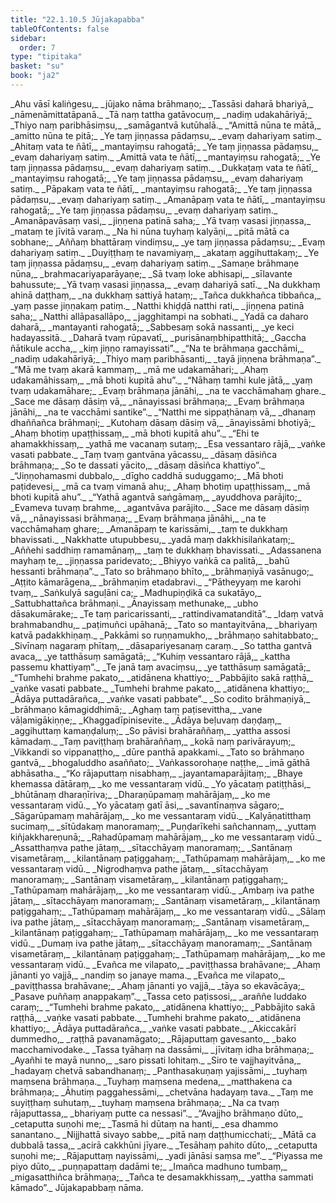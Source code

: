 ```yaml
---
title: "22.1.10.5 Jūjakapabba"
tableOfContents: false
sidebar:
  order: 7
type: "tipitaka"
basket: "su"
book: "ja2"
---
```



<DynamicBreadcrumb />

<Division number="1914" book="ja2">

<Paragraph number="3264" type="verses" book="ja2">
_Ahu vāsī kaliṅgesu,_  
_jūjako nāma brāhmaṇo;_  
_Tassāsi daharā bhariyā,_  
_nāmenāmittatāpanā._  

</Paragraph>

</Division>
<Division number="1915" book="ja2">

<Paragraph number="3265" type="verses" book="ja2">
_Tā naṃ tattha gatāvocuṃ,_  
_nadiṃ udakahāriyā;_  
_Thiyo naṃ paribhāsiṃsu,_  
_samāgantvā kutūhalā._  

</Paragraph>

</Division>
<Division number="1916" book="ja2">

<Paragraph number="3266" type="verses" book="ja2">
_“Amittā nūna te mātā,_  
_amitto nūna te pitā;_  
_Ye taṃ jiṇṇassa pādaṃsu,_  
_evaṃ dahariyaṃ satiṃ._  

</Paragraph>

</Division>
<Division number="1917" book="ja2">

<Paragraph number="3267" type="verses" book="ja2">
_Ahitaṃ vata te ñātī,_  
_mantayiṃsu rahogatā;_  
_Ye taṃ jiṇṇassa pādaṃsu,_  
_evaṃ dahariyaṃ satiṃ._  

</Paragraph>

</Division>
<Division number="1918" book="ja2">

<Paragraph number="3268" type="verses" book="ja2">
_Amittā vata te ñātī,_  
_mantayiṃsu rahogatā;_  
_Ye taṃ jiṇṇassa pādaṃsu,_  
_evaṃ dahariyaṃ satiṃ._  

</Paragraph>

</Division>
<Division number="1919" book="ja2">

<Paragraph number="3269" type="verses" book="ja2">
_Dukkaṭaṃ vata te ñātī,_  
_mantayiṃsu rahogatā;_  
_Ye taṃ jiṇṇassa pādaṃsu,_  
_evaṃ dahariyaṃ satiṃ._  

</Paragraph>

</Division>
<Division number="1920" book="ja2">

<Paragraph number="3270" type="verses" book="ja2">
_Pāpakaṃ vata te ñātī,_  
_mantayiṃsu rahogatā;_  
_Ye taṃ jiṇṇassa pādaṃsu,_  
_evaṃ dahariyaṃ satiṃ._  

</Paragraph>

</Division>
<Division number="1921" book="ja2">

<Paragraph number="3271" type="verses" book="ja2">
_Amanāpaṃ vata te ñātī,_  
_mantayiṃsu rahogatā;_  
_Ye taṃ jiṇṇassa pādaṃsu,_  
_evaṃ dahariyaṃ satiṃ._  

</Paragraph>

</Division>
<Division number="1922" book="ja2">

<Paragraph number="3272" type="verses" book="ja2">
_Amanāpavāsaṃ vasi,_  
_jiṇṇena patinā saha;_  
_Yā tvaṃ vasasi jiṇṇassa,_  
_mataṃ te jīvitā varaṃ._  

</Paragraph>

</Division>
<Division number="1923" book="ja2">

<Paragraph number="3273" type="verses" book="ja2">
_Na hi nūna tuyhaṃ kalyāṇi,_  
_pitā mātā ca sobhane;_  
_Aññaṃ bhattāraṃ vindiṃsu,_  
_ye taṃ jiṇṇassa pādaṃsu;_  
_Evaṃ dahariyaṃ satiṃ._  

</Paragraph>

</Division>
<Division number="1924" book="ja2">

<Paragraph number="3274" type="verses" book="ja2">
_Duyiṭṭhaṃ te navamiyaṃ,_  
_akataṃ aggihuttakaṃ;_  
_Ye taṃ jiṇṇassa pādaṃsu,_  
_evaṃ dahariyaṃ satiṃ._  

</Paragraph>

</Division>
<Division number="1925" book="ja2">

<Paragraph number="3275" type="verses" book="ja2">
_Samaṇe brāhmaṇe nūna,_  
_brahmacariyaparāyaṇe;_  
_Sā tvaṃ loke abhisapi,_  
_sīlavante bahussute;_  
_Yā tvaṃ vasasi jiṇṇassa,_  
_evaṃ dahariyā satī._  

</Paragraph>

</Division>
<Division number="1926" book="ja2">

<Paragraph number="3276" type="verses" book="ja2">
_Na dukkhaṃ ahinā daṭṭhaṃ,_  
_na dukkhaṃ sattiyā hataṃ;_  
_Tañca dukkhañca tibbañca,_  
_yaṃ passe jiṇṇakaṃ patiṃ._  

</Paragraph>

</Division>
<Division number="1927" book="ja2">

<Paragraph number="3277" type="verses" book="ja2">
_Natthi khiḍḍā natthi rati,_  
_jiṇṇena patinā saha;_  
_Natthi allāpasallāpo,_  
_jagghitampi na sobhati._  

</Paragraph>

</Division>
<Division number="1928" book="ja2">

<Paragraph number="3278" type="verses" book="ja2">
_Yadā ca daharo daharā,_  
_mantayanti rahogatā;_  
_Sabbesaṃ sokā nassanti,_  
_ye keci hadayassitā._  

</Paragraph>

</Division>
<Division number="1929" book="ja2">

<Paragraph number="3279" type="verses" book="ja2">
_Daharā tvaṃ rūpavatī,_  
_purisānaṃbhipatthitā;_  
_Gaccha ñātikule accha,_  
_kiṃ jiṇṇo ramayissati”._  

</Paragraph>

</Division>
<Division number="1930" book="ja2">

<Paragraph number="3280" type="verses" book="ja2">
_“Na te brāhmaṇa gacchāmi,_  
_nadiṃ udakahāriyā;_  
_Thiyo maṃ paribhāsanti,_  
_tayā jiṇṇena brāhmaṇa”._  

</Paragraph>

</Division>
<Division number="1931" book="ja2">

<Paragraph number="3281" type="verses" book="ja2">
_“Mā me tvaṃ akarā kammaṃ,_  
_mā me udakamāhari;_  
_Ahaṃ udakamāhissaṃ,_  
_mā bhoti kupitā ahu”._  

</Paragraph>

</Division>
<Division number="1932" book="ja2">

<Paragraph number="3282" type="verses" book="ja2">
_“Nāhaṃ tamhi kule jātā,_  
_yaṃ tvaṃ udakamāhare;_  
_Evaṃ brāhmaṇa jānāhi,_  
_na te vacchāmahaṃ ghare._  

</Paragraph>

</Division>
<Division number="1933" book="ja2">

<Paragraph number="3283" type="verses" book="ja2">
_Sace me dāsaṃ dāsiṃ vā,_  
_nānayissasi brāhmaṇa;_  
_Evaṃ brāhmaṇa jānāhi,_  
_na te vacchāmi santike”._  

</Paragraph>

</Division>
<Division number="1934" book="ja2">

<Paragraph number="3284" type="verses" book="ja2">
_“Natthi me sippaṭhānaṃ vā,_  
_dhanaṃ dhaññañca brāhmaṇi;_  
_Kutohaṃ dāsaṃ dāsiṃ vā,_  
_ānayissāmi bhotiyā;_  
_Ahaṃ bhotiṃ upaṭṭhissaṃ,_  
_mā bhoti kupitā ahu”._  

</Paragraph>

</Division>
<Division number="1935" book="ja2">

<Paragraph number="3285" type="verses" book="ja2">
_“Ehi te ahamakkhissaṃ,_  
_yathā me vacanaṃ sutaṃ;_  
_Esa vessantaro rājā,_  
_vaṅke vasati pabbate._  

</Paragraph>

</Division>
<Division number="1936" book="ja2">

<Paragraph number="3286" type="verses" book="ja2">
_Taṃ tvaṃ gantvāna yācassu,_  
_dāsaṃ dāsiñca brāhmaṇa;_  
_So te dassati yācito,_  
_dāsaṃ dāsiñca khattiyo”._  

</Paragraph>

</Division>
<Division number="1937" book="ja2">

<Paragraph number="3287" type="verses" book="ja2">
_“Jiṇṇohamasmi dubbalo,_  
_dīgho caddhā suduggamo;_  
_Mā bhoti paṭidevesi,_  
_mā ca tvaṃ vimanā ahu;_  
_Ahaṃ bhotiṃ upaṭṭhissaṃ,_  
_mā bhoti kupitā ahu”._  

</Paragraph>

</Division>
<Division number="1938" book="ja2">

<Paragraph number="3288" type="verses" book="ja2">
_“Yathā agantvā saṅgāmaṃ,_  
_ayuddhova parājito;_  
_Evameva tuvaṃ brahme,_  
_agantvāva parājito._  

</Paragraph>

</Division>
<Division number="1939" book="ja2">

<Paragraph number="3289" type="verses" book="ja2">
_Sace me dāsaṃ dāsiṃ vā,_  
_nānayissasi brāhmaṇa;_  
_Evaṃ brāhmaṇa jānāhi,_  
_na te vacchāmahaṃ ghare;_  
_Amanāpaṃ te karissāmi,_  
_taṃ te dukkhaṃ bhavissati._  

</Paragraph>

</Division>
<Division number="1940" book="ja2">

<Paragraph number="3290" type="verses" book="ja2">
_Nakkhatte utupubbesu,_  
_yadā maṃ dakkhisilaṅkataṃ;_  
_Aññehi saddhiṃ ramamānaṃ,_  
_taṃ te dukkhaṃ bhavissati._  

</Paragraph>

</Division>
<Division number="1941" book="ja2">

<Paragraph number="3291" type="verses" book="ja2">
_Adassanena mayhaṃ te,_  
_jiṇṇassa paridevato;_  
_Bhiyyo vaṅkā ca palitā,_  
_bahū hessanti brāhmaṇa”._  

</Paragraph>

</Division>
<Division number="1942" book="ja2">

<Paragraph number="3292" type="verses" book="ja2">
_Tato so brāhmaṇo bhīto,_  
_brāhmaṇiyā vasānugo;_  
_Aṭṭito kāmarāgena,_  
_brāhmaṇiṃ etadabravi._  

</Paragraph>

</Division>
<Division number="1943" book="ja2">

<Paragraph number="3293" type="verses" book="ja2">
_“Pātheyyaṃ me karohi tvaṃ,_  
_Saṅkulyā saguḷāni ca;_  
_Madhupiṇḍikā ca sukatāyo,_  
_Sattubhattañca brāhmaṇi._  

</Paragraph>

</Division>
<Division number="1944" book="ja2">

<Paragraph number="3294" type="verses" book="ja2">
_Ānayissaṃ methunake,_  
_ubho dāsakumārake;_  
_Te taṃ paricarissanti,_  
_rattindivamatanditā”._  

</Paragraph>

</Division>
<Division number="1945" book="ja2">

<Paragraph number="3295" type="verses" book="ja2">
_Idaṃ vatvā brahmabandhu,_  
_paṭimuñci upāhanā;_  
_Tato so mantayitvāna,_  
_bhariyaṃ katvā padakkhiṇaṃ._  

</Paragraph>

</Division>
<Division number="1946" book="ja2">

<Paragraph number="3296" type="verses" book="ja2">
_Pakkāmi so ruṇṇamukho,_  
_brāhmaṇo sahitabbato;_  
_Sivīnaṃ nagaraṃ phītaṃ,_  
_dāsapariyesanaṃ caraṃ._  

</Paragraph>

</Division>
<Division number="1947" book="ja2">

<Paragraph number="3297" type="verses" book="ja2">
_So tattha gantvā avaca,_  
_ye tatthāsuṃ samāgatā;_  
_“Kuhiṃ vessantaro rājā,_  
_kattha passemu khattiyaṃ”._  

</Paragraph>

</Division>
<Division number="1948" book="ja2">

<Paragraph number="3298" type="verses" book="ja2">
_Te janā taṃ avaciṃsu,_  
_ye tatthāsuṃ samāgatā;_  
_“Tumhehi brahme pakato,_  
_atidānena khattiyo;_  
_Pabbājito sakā raṭṭhā,_  
_vaṅke vasati pabbate._  

</Paragraph>

</Division>
<Division number="1949" book="ja2">

<Paragraph number="3299" type="verses" book="ja2">
_Tumhehi brahme pakato,_  
_atidānena khattiyo;_  
_Ādāya puttadārañca,_  
_vaṅke vasati pabbate”._  

</Paragraph>

</Division>
<Division number="1950" book="ja2">

<Paragraph number="3300" type="verses" book="ja2">
_So codito brāhmaṇiyā,_  
_brāhmaṇo kāmagiddhimā;_  
_Aghaṃ taṃ paṭisevittha,_  
_vane vāḷamigākiṇṇe;_  
_Khaggadīpinisevite._  

</Paragraph>

</Division>
<Division number="1951" book="ja2">

<Paragraph number="3301" type="verses" book="ja2">
_Ādāya beḷuvaṃ daṇḍaṃ,_  
_aggihuttaṃ kamaṇḍaluṃ;_  
_So pāvisi brahāraññaṃ,_  
_yattha assosi kāmadaṃ._  

</Paragraph>

</Division>
<Division number="1952" book="ja2">

<Paragraph number="3302" type="verses" book="ja2">
_Taṃ paviṭṭhaṃ brahāraññaṃ,_  
_kokā naṃ parivārayuṃ;_  
_Vikkandi so vippanaṭṭho,_  
_dūre panthā apakkami._  

</Paragraph>

</Division>
<Division number="1953" book="ja2">

<Paragraph number="3303" type="verses" book="ja2">
_Tato so brāhmaṇo gantvā,_  
_bhogaluddho asaññato;_  
_Vaṅkassorohaṇe naṭṭhe,_  
_imā gāthā abhāsatha._  

</Paragraph>

</Division>
<Division number="1954" book="ja2">

<Paragraph number="3304" type="verses" book="ja2">
_“Ko rājaputtaṃ nisabhaṃ,_  
_jayantamaparājitaṃ;_  
_Bhaye khemassa dātāraṃ,_  
_ko me vessantaraṃ vidū._  

</Paragraph>

</Division>
<Division number="1955" book="ja2">

<Paragraph number="3305" type="verses" book="ja2">
_Yo yācataṃ patiṭṭhāsi,_  
_bhūtānaṃ dharaṇīriva;_  
_Dharaṇūpamaṃ mahārājaṃ,_  
_ko me vessantaraṃ vidū._  

</Paragraph>

</Division>
<Division number="1956" book="ja2">

<Paragraph number="3306" type="verses" book="ja2">
_Yo yācataṃ gatī āsi,_  
_savantīnaṃva sāgaro;_  
_Sāgarūpamaṃ mahārājaṃ,_  
_ko me vessantaraṃ vidū._  

</Paragraph>

</Division>
<Division number="1957" book="ja2">

<Paragraph number="3307" type="verses" book="ja2">
_Kalyāṇatitthaṃ sucimaṃ,_  
_sītūdakaṃ manoramaṃ;_  
_Puṇḍarīkehi sañchannaṃ,_  
_yuttaṃ kiñjakkhareṇunā;_  
_Rahadūpamaṃ mahārājaṃ,_  
_ko me vessantaraṃ vidū._  

</Paragraph>

</Division>
<Division number="1958" book="ja2">

<Paragraph number="3308" type="verses" book="ja2">
_Assatthaṃva pathe jātaṃ,_  
_sītacchāyaṃ manoramaṃ;_  
_Santānaṃ visametāraṃ,_  
_kilantānaṃ paṭiggahaṃ;_  
_Tathūpamaṃ mahārājaṃ,_  
_ko me vessantaraṃ vidū._  

</Paragraph>

</Division>
<Division number="1959" book="ja2">

<Paragraph number="3309" type="verses" book="ja2">
_Nigrodhaṃva pathe jātaṃ,_  
_sītacchāyaṃ manoramaṃ;_  
_Santānaṃ visametāraṃ,_  
_kilantānaṃ paṭiggahaṃ;_  
_Tathūpamaṃ mahārājaṃ,_  
_ko me vessantaraṃ vidū._  

</Paragraph>

</Division>
<Division number="1960" book="ja2">

<Paragraph number="3310" type="verses" book="ja2">
_Ambaṃ iva pathe jātaṃ,_  
_sītacchāyaṃ manoramaṃ;_  
_Santānaṃ visametāraṃ,_  
_kilantānaṃ paṭiggahaṃ;_  
_Tathūpamaṃ mahārājaṃ,_  
_ko me vessantaraṃ vidū._  

</Paragraph>

</Division>
<Division number="1961" book="ja2">

<Paragraph number="3311" type="verses" book="ja2">
_Sālaṃ iva pathe jātaṃ,_  
_sītacchāyaṃ manoramaṃ;_  
_Santānaṃ visametāraṃ,_  
_kilantānaṃ paṭiggahaṃ;_  
_Tathūpamaṃ mahārājaṃ,_  
_ko me vessantaraṃ vidū._  

</Paragraph>

</Division>
<Division number="1962" book="ja2">

<Paragraph number="3312" type="verses" book="ja2">
_Dumaṃ iva pathe jātaṃ,_  
_sītacchāyaṃ manoramaṃ;_  
_Santānaṃ visametāraṃ,_  
_kilantānaṃ paṭiggahaṃ;_  
_Tathūpamaṃ mahārājaṃ,_  
_ko me vessantaraṃ vidū._  

</Paragraph>

</Division>
<Division number="1963" book="ja2">

<Paragraph number="3313" type="verses" book="ja2">
_Evañca me vilapato,_  
_paviṭṭhassa brahāvane;_  
_Ahaṃ jānanti yo vajjā,_  
_nandiṃ so janaye mama._  

</Paragraph>

</Division>
<Division number="1964" book="ja2">

<Paragraph number="3314" type="verses" book="ja2">
_Evañca me vilapato,_  
_paviṭṭhassa brahāvane;_  
_Ahaṃ jānanti yo vajjā,_  
_tāya so ekavācāya;_  
_Pasave puññaṃ anappakaṃ”._  

</Paragraph>

</Division>
<Division number="1965" book="ja2">

<Paragraph number="3315" type="verses" book="ja2">
_Tassa ceto paṭissosi,_  
_araññe luddako caraṃ;_  
_“Tumhehi brahme pakato,_  
_atidānena khattiyo;_  
_Pabbājito sakā raṭṭhā,_  
_vaṅke vasati pabbate._  

</Paragraph>

</Division>
<Division number="1966" book="ja2">

<Paragraph number="3316" type="verses" book="ja2">
_Tumhehi brahme pakato,_  
_atidānena khattiyo;_  
_Ādāya puttadārañca,_  
_vaṅke vasati pabbate._  

</Paragraph>

</Division>
<Division number="1967" book="ja2">

<Paragraph number="3317" type="verses" book="ja2">
_Akiccakārī dummedho,_  
_raṭṭhā pavanamāgato;_  
_Rājaputtaṃ gavesanto,_  
_bako macchamivodake._  

</Paragraph>

</Division>
<Division number="1968" book="ja2">

<Paragraph number="3318" type="verses" book="ja2">
_Tassa tyāhaṃ na dassāmi,_  
_jīvitaṃ idha brāhmaṇa;_  
_Ayañhi te mayā nunno,_  
_saro pissati lohitaṃ._  

</Paragraph>

</Division>
<Division number="1969" book="ja2">

<Paragraph number="3319" type="verses" book="ja2">
_Siro te vajjhayitvāna,_  
_hadayaṃ chetvā sabandhanaṃ;_  
_Panthasakuṇaṃ yajissāmi,_  
_tuyhaṃ maṃsena brāhmaṇa._  

</Paragraph>

</Division>
<Division number="1970" book="ja2">

<Paragraph number="3320" type="verses" book="ja2">
_Tuyhaṃ maṃsena medena,_  
_matthakena ca brāhmaṇa;_  
_Āhutiṃ paggahessāmi,_  
_chetvāna hadayaṃ tava._  

</Paragraph>

</Division>
<Division number="1971" book="ja2">

<Paragraph number="3321" type="verses" book="ja2">
_Taṃ me suyiṭṭhaṃ suhutaṃ,_  
_tuyhaṃ maṃsena brāhmaṇa;_  
_Na ca tvaṃ rājaputtassa,_  
_bhariyaṃ putte ca nessasi”._  

</Paragraph>

</Division>
<Division number="1972" book="ja2">

<Paragraph number="3322" type="verses" book="ja2">
_“Avajjho brāhmaṇo dūto,_  
_cetaputta suṇohi me;_  
_Tasmā hi dūtaṃ na hanti,_  
_esa dhammo sanantano._  

</Paragraph>

</Division>
<Division number="1973" book="ja2">

<Paragraph number="3323" type="verses" book="ja2">
_Nijjhattā sivayo sabbe,_  
_pitā naṃ daṭṭhumicchati;_  
_Mātā ca dubbalā tassa,_  
_acirā cakkhūni jīyare._  

</Paragraph>

</Division>
<Division number="1974" book="ja2">

<Paragraph number="3324" type="verses" book="ja2">
_Tesāhaṃ pahito dūto,_  
_cetaputta suṇohi me;_  
_Rājaputtaṃ nayissāmi,_  
_yadi jānāsi saṃsa me”._  

</Paragraph>

</Division>
<Division number="1975" book="ja2">

<Paragraph number="3325" type="verses" book="ja2">
_“Piyassa me piyo dūto,_  
_puṇṇapattaṃ dadāmi te;_  
_Imañca madhuno tumbaṃ,_  
_migasatthiñca brāhmaṇa;_  
_Tañca te desamakkhissaṃ,_  
_yattha sammati kāmado”._  


</Paragraph>
</Division>

<Paragraph number="3326" type="center" book="ja2">
Jūjakapabbaṃ nāma.
</Paragraph>